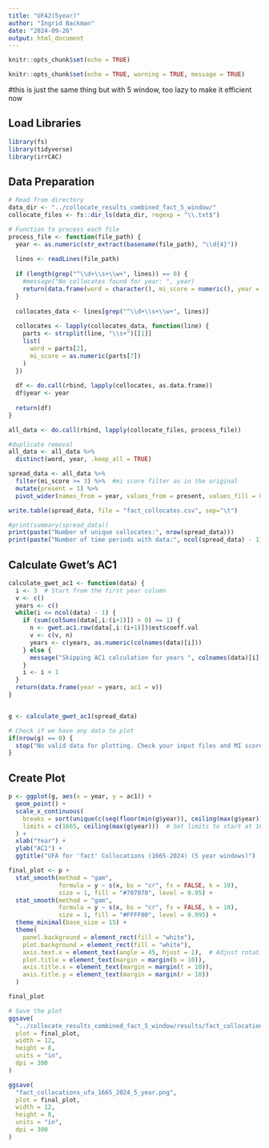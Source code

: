 ```yaml
---
title: "UFA2(5year)"
author: "Ingrid Backman"
date: "2024-09-26"
output: html_document
---
```


```r
knitr::opts_chunk$set(echo = TRUE)
```

```r
knitr::opts_chunk$set(echo = TRUE, warning = TRUE, message = TRUE)
```

#this is just the same thing but with 5 window, too lazy to make it efficient now

## Load Libraries

```r
library(fs)
library(tidyverse)
library(irrCAC)
```

## Data Preparation

```r
# Read from directory
data_dir <- "../collocate_results_combined_fact_5_window/"
collocate_files <- fs::dir_ls(data_dir, regexp = "\\.txt$")

# Function to process each file
process_file <- function(file_path) {
  year <- as.numeric(str_extract(basename(file_path), "\\d{4}"))
  
  lines <- readLines(file_path)
  
  if (length(grep("^\\d+\\s+\\w+", lines)) == 0) {
    #message("No collocates found for year: ", year)
    return(data.frame(word = character(), mi_score = numeric(), year = numeric()))
  }
  
  collocates_data <- lines[grep("^\\d+\\s+\\w+", lines)]
  
  collocates <- lapply(collocates_data, function(line) {
    parts <- strsplit(line, "\\s+")[[1]]
    list(
      word = parts[2],
      mi_score = as.numeric(parts[7])
    )
  })
  
  df <- do.call(rbind, lapply(collocates, as.data.frame))
  df$year <- year
  
  return(df)
}

all_data <- do.call(rbind, lapply(collocate_files, process_file))

#duplicate removal
all_data <- all_data %>%
  distinct(word, year, .keep_all = TRUE)

spread_data <- all_data %>%
  filter(mi_score >= 3) %>%  #mi score filter as in the original
  mutate(present = 1) %>%
  pivot_wider(names_from = year, values_from = present, values_fill = 0)

write.table(spread_data, file = "fact_collocates.csv", sep="\t")

#print(summary(spread_data))
print(paste("Number of unique collocates:", nrow(spread_data)))
print(paste("Number of time periods with data:", ncol(spread_data) - 1))
```

## Calculate Gwet's AC1

```r
calculate_gwet_ac1 <- function(data) {
  i <- 3  # Start from the first year column
  v <- c()
  years <- c()
  while(i <= ncol(data) - 1) {
    if (sum(colSums(data[,i:(i+1)]) > 0) >= 1) {
      n <- gwet.ac1.raw(data[,i:(i+1)])$est$coeff.val
      v <- c(v, n)
      years <- c(years, as.numeric(colnames(data)[i]))
    } else {
      message("Skipping AC1 calculation for years ", colnames(data)[i], "-", colnames(data)[i+1], " due to insufficient data")
    }
    i <- i + 1
  }
  return(data.frame(year = years, ac1 = v))
}


g <- calculate_gwet_ac1(spread_data)

# Check if we have any data to plot
if(nrow(g) == 0) {
  stop("No valid data for plotting. Check your input files and MI score threshold.")
}
```

## Create Plot

```r
p <- ggplot(g, aes(x = year, y = ac1)) + 
  geom_point() + 
  scale_x_continuous(
    breaks = sort(unique(c(seq(floor(min(g$year)), ceiling(max(g$year)), by = 20)))),
    limits = c(1665, ceiling(max(g$year)))  # Set limits to start at 1665
  ) +
  xlab("Year") + 
  ylab("AC1") + 
  ggtitle("UFA for 'fact' Collocations (1665-2024) (5 year windows)")

final_plot <- p + 
  stat_smooth(method = "gam", 
              formula = y ~ s(x, bs = "cr", fx = FALSE, k = 10), 
              size = 1, fill = "#707070", level = 0.95) + 
  stat_smooth(method = "gam", 
              formula = y ~ s(x, bs = "cr", fx = FALSE, k = 10), 
              size = 1, fill = "#FFFF00", level = 0.995) +
  theme_minimal(base_size = 15) + 
  theme(
    panel.background = element_rect(fill = "white"),  
    plot.background = element_rect(fill = "white"),
    axis.text.x = element_text(angle = 45, hjust = 1),  # Adjust rotation for better readability
    plot.title = element_text(margin = margin(b = 10)),
    axis.title.x = element_text(margin = margin(t = 10)),
    axis.title.y = element_text(margin = margin(r = 10))
  )

final_plot

# Save the plot
ggsave(
  "../collocate_results_combined_fact_5_window/results/fact_collocations_ufa_1665_2024.png",
  plot = final_plot,
  width = 12,
  height = 8,
  units = "in",
  dpi = 300
)

ggsave(
  "fact_collocations_ufa_1665_2024_5_year.png",
  plot = final_plot,
  width = 12,
  height = 8,
  units = "in",
  dpi = 300
)



```